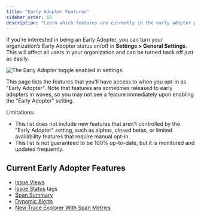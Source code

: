 ```yaml
---
title: "Early Adopter Features"
sidebar_order: 60
description: "Learn which features are currently in the early adopter phase."
---
```


If you’re interested in being an Early Adopter, you can turn your organization’s Early Adopter status on/off in **Settings > General Settings**. This will affect all users in your organization and can be turned back off just as easily.

![The Early Adopter toggle enabled in settings.](./img/early-adopter-toggle.png)

This page lists the features that you'll have access to when you opt-in as "Early Adopter". Note that features are sometimes released to early adopters in waves, so you may not see a feature immediately upon enabling the "Early Adopter" setting.

Limitations:

- This list does not include new features that aren't controlled by the "Early Adopter" setting, such as alphas, closed betas, or limited availability features that require manual opt-in.
- This list is not guaranteed to be 100% up-to-date, but it is monitored and updated frequently.

## Current Early Adopter Features

- [Issue Views](/product/issues/issue-views/)
- [Issue Status](/product/issues/states-triage/) tags
- [Span Summary](/product/insights/overview/transaction-summary/#span-summary)
- [Dynamic Alerts](/product/alerts/create-alerts/metric-alert-config/#dynamic-alerts)
- [New Trace Explorer With Span Metrics](/product/explore/new-trace-explorer/)
